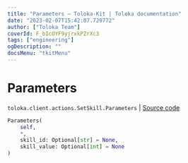 ```yaml
---
title: "Parameters — Toloka-Kit | Toloka documentation"
date: "2023-02-07T15:42:07.729772"
author: ["Toloka Team"]
coverId: F_bIcOYF9yjrxkPZrXc3
tags: ["engineering"]
ogDescription: ""
docsMenu: "tkitMenu"
---
```


# Parameters
`toloka.client.actions.SetSkill.Parameters` | [Source code](https://github.com/Toloka/toloka-kit/blob/v1.1.3/src/client/actions.py#L178)

```python
Parameters(
    self,
    *,
    skill_id: Optional[str] = None,
    skill_value: Optional[int] = None
)
```